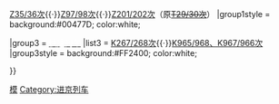 {{Navbox
|name  = 广铁进京普速列车
|title = [[File:China Railways.svg|15px]] [[广州局集团]]进京普速列车
|image = 
|titlestyle = 
|style =width:50%
|group1 = [[直达特快列车|<span style="color:white;">直达特快列车</span>]]
|list1  = [[Z1/2次列车|Z1/2次]]{{·}}[[Z35/36次列车|Z35/36次]]{{·}}[[京九直通車|Z97/98次]]{{·}}[[Z201/202次列车|Z201/202次]]（原<s>[[T29/30次列车|T29/30次]]</s>）
|group1style = background:#00477D; color:white;

|group3 = [[快速列车|<span style="color:white;">快速列车</span>]]
|list3  = [[K267/268次列车|K267/268次]]{{·}}[[K967/966、K968/965次列車|K965/968、K967/966次]]
|group3style = background:#FF2400; color:white;

}}<noinclude>
[[Category:中国铁路广州局集团有限公司|模]]
[[Category:进京列车]]</noinclude>